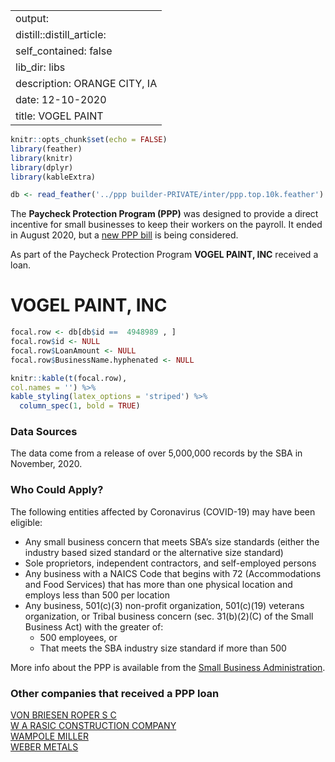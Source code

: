 
---
output:
  distill::distill_article:
    self_contained: false
    lib_dir: libs
description: ORANGE CITY, IA 
date: 12-10-2020
title: VOGEL PAINT 
---




```r
knitr::opts_chunk$set(echo = FALSE)
library(feather)
library(knitr)
library(dplyr)
library(kableExtra)

db <- read_feather('../ppp builder-PRIVATE/inter/ppp.top.10k.feather')

```



The **Paycheck Protection Program (PPP)** was designed to provide a direct incentive for small businesses to keep their workers on the payroll. It ended in August 2020, but a [new PPP bill](https://thehill.com/policy/finance/529092-bipartisan-support-for-new-ppp-loans-gains-momentum-in-congress) is being considered.

As part of the Paycheck Protection Program **VOGEL PAINT, INC** received a loan.


# VOGEL PAINT, INC 

```r
focal.row <- db[db$id ==  4948989 , ]
focal.row$id <- NULL
focal.row$LoanAmount <- NULL
focal.row$BusinessName.hyphenated <- NULL

knitr::kable(t(focal.row), 
col.names = '') %>%
kable_styling(latex_options = 'striped') %>%
  column_spec(1, bold = TRUE)


```

### Data Sources

The data come from a release of over 5,000,000 records by the SBA in November, 2020.


### Who Could Apply?

The following entities affected by Coronavirus (COVID-19) may have been eligible:

+ Any small business concern that meets SBA’s size standards (either the industry based sized standard or the alternative size standard)
+ Sole proprietors, independent contractors, and self-employed persons
+ Any business with a NAICS Code that begins with 72 (Accommodations and Food Services) that has more than one physical location and employs less than 500 per location
+ Any business, 501(c)(3) non-profit organization, 501(c)(19) veterans organization, or Tribal business concern (sec. 31(b)(2)(C) of the Small Business Act) with the greater of:
  + 500 employees, or 
  + That meets the SBA industry size standard if more than 500


More info about the PPP is available from the [Small Business Administration](https://www.sba.gov/funding-programs/loans/coronavirus-relief-options/paycheck-protection-program).

 
### Other companies that received a PPP loan 
   
 [VON BRIESEN ROPER S C](/Paycheck-Protection-Program/4950920-VON-BRIESEN-ROPER-S-C) <br> [W A RASIC CONSTRUCTION COMPANY](/Paycheck-Protection-Program/4958588-W-A-RASIC-CONSTRUCTION-COMPANY) <br> [WAMPOLE MILLER](/Paycheck-Protection-Program/4972366-WAMPOLE-MILLER) <br> [WEBER METALS](/Paycheck-Protection-Program/4995120-WEBER-METALS) <br>